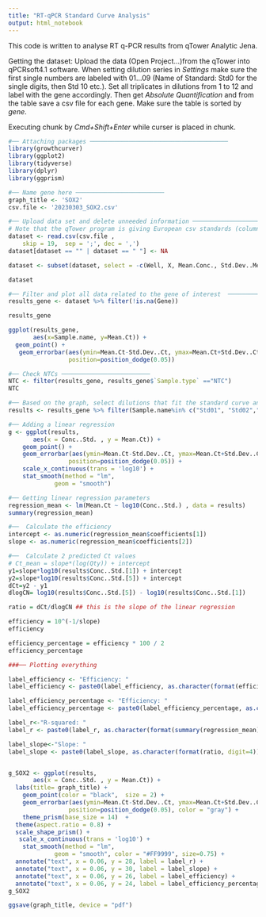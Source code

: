 ```yaml
---
title: "RT-qPCR Standard Curve Analysis"
output: html_notebook
---
```

This code is written to analyse RT q-PCR results from qTower Analytic Jena. 

Getting the dataset: 
Upload the data (Open Project...)from the qTower into qPCRsoft4.1 software.
When setting dilution series in *Settings* make sure the first single numbers are labeled with 01...09 (Name of Standard: Std0 for the single digits, then Std 10 etc.). Set all triplicates in dilutions from 1 to 12 and label with the gene accordingly. 
Then get *Absolute Quantification* and from the table save a csv file for each gene. Make sure the table is sorted by *gene*.

Executing chunk by *Cmd+Shift+Enter* while curser is placed in chunk. 

```r
#── Attaching packages ─────────────────────────────────────── 
library(growthcurver)
library(ggplot2)
library(tidyverse)
library(dplyr)
library(ggprism)
```

```r
#── Name gene here ─────────────────────────
graph_title <- 'SOX2'
csv.file <- '20230303_SOX2.csv'
```

```r
#── Upload data set and delete unneeded information ─────────────────────────
# Note that the qTower program is giving European csv standards (columns separated by ; and decimals as ,)
dataset <- read.csv(csv.file ,
    skip = 19,  sep = ';', dec = ',')
dataset[dataset == "" | dataset == " "] <- NA

dataset <- subset(dataset, select = -c(Well, X, Mean.Conc., Std.Dev..Mean.Conc.))

dataset
```
```r
#── Filter and plot all data related to the gene of interest  ─────────────────────────
results_gene <- dataset %>% filter(!is.na(Gene))

results_gene

ggplot(results_gene, 
       aes(x=Sample.name, y=Mean.Ct)) + 
  geom_point() +
   geom_errorbar(aes(ymin=Mean.Ct-Std.Dev..Ct, ymax=Mean.Ct+Std.Dev..Ct), width=.2,
                 position=position_dodge(0.05)) 
```

```r
#── Check NTCs ─────────────────────────
NTC <- filter(results_gene, results_gene$`Sample.type` =="NTC") 
NTC
```



```r
#── Based on the graph, select dilutions that fit the standard curve and because the qTower program is shit I had to add the dilution concentrations by hand
results <- results_gene %>% filter(Sample.name%in% c("Std01", "Std02","Std03", "Std04","Std05", "Std06", "Std07", "Std08"))

```

```r
#── Adding a linear regression
g <- ggplot(results, 
       aes(x = Conc..Std. , y = Mean.Ct)) + 
    geom_point() +
    geom_errorbar(aes(ymin=Mean.Ct-Std.Dev..Ct, ymax=Mean.Ct+Std.Dev..Ct), width=.2,
                 position=position_dodge(0.05)) +
    scale_x_continuous(trans = 'log10') +
    stat_smooth(method = "lm",
             geom = "smooth")

#── Getting linear regression parameters
regression_mean <- lm(Mean.Ct ~ log10(Conc..Std.) , data = results)
summary(regression_mean)
```
```r
#──  Calculate the efficiency 
intercept <- as.numeric(regression_mean$coefficients[1])
slope <- as.numeric(regression_mean$coefficients[2])

#──  Calculate 2 predicted Ct values
# Ct_mean = slope*(log(Qty)) + intercept
y1=slope*log10(results$Conc..Std.[1]) + intercept
y2=slope*log10(results$Conc..Std.[5]) + intercept
dCt=y2 - y1
dlogCN= log10(results$Conc..Std.[5]) - log10(results$Conc..Std.[1])

ratio = dCt/dlogCN ## this is the slope of the linear regression

efficiency = 10^(-1/slope)
efficiency

efficiency_percentage = efficiency * 100 / 2
efficiency_percentage
```

```r
###── Plotting everything

label_efficiency <- "Efficiency: "
label_efficiency <- paste0(label_efficiency, as.character(format(efficiency, digit=4)))

label_efficiency_percentage <- "Efficiency: "
label_efficiency_percentage <- paste0(label_efficiency_percentage, as.character(format(efficiency_percentage, digit=4)), "%")

label_r<-"R-squared: "
label_r <- paste0(label_r, as.character(format(summary(regression_mean)$r.squared), digit=3))

label_slope<-"Slope: "
label_slope <- paste0(label_slope, as.character(format(ratio, digit=4)))


g_SOX2 <- ggplot(results, 
       aes(x = Conc..Std. , y = Mean.Ct)) + 
  labs(title= graph_title) +
    geom_point(color = "black",  size = 2) +
    geom_errorbar(aes(ymin=Mean.Ct-Std.Dev..Ct, ymax=Mean.Ct+Std.Dev..Ct), width=.2,
                 position=position_dodge(0.05), color = "gray") +
    theme_prism(base_size = 14)  +
  theme(aspect.ratio = 0.8) +
  scale_shape_prism() + 
   scale_x_continuous(trans = 'log10') +
    stat_smooth(method = "lm",
             geom = "smooth", color = "#FF9999", size=0.75) +
  annotate("text", x = 0.06, y = 28, label = label_r) + 
  annotate("text", x = 0.06, y = 30, label = label_slope) + 
  annotate("text", x = 0.06, y = 26, label = label_efficiency) +
  annotate("text", x = 0.06, y = 24, label = label_efficiency_percentage)
g_SOX2

ggsave(graph_title, device = "pdf")
```